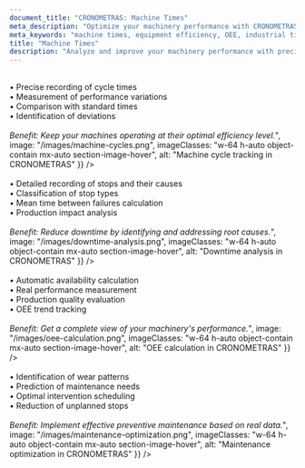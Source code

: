 ```yaml
---
document_title: "CRONOMETRAS: Machine Times"
meta_description: "Optimize your machinery performance with CRONOMETRAS's machine times module."
meta_keywords: "machine times, equipment efficiency, OEE, industrial timing"
title: "Machine Times"
description: "Analyze and improve your machinery performance with precise utilization data."
---
```


<Section
  section={{
    title: "Machine Cycle Tracking",
    content: "Monitor your machinery's actual performance:<br/><br/>• Precise recording of cycle times<br/>• Measurement of performance variations<br/>• Comparison with standard times<br/>• Identification of deviations<br/><br/><i>Benefit: Keep your machines operating at their optimal efficiency level.</i>",
    image: "/images/machine-cycles.png",
    imageClasses: "w-64 h-auto object-contain mx-auto section-image-hover",
    alt: "Machine cycle tracking in CRONOMETRAS"
  }}
/>

<Section
  section={{
    title: "Downtime Analysis",
    content: "Manage and analyze inactive times:<br/><br/>• Detailed recording of stops and their causes<br/>• Classification of stop types<br/>• Mean time between failures calculation<br/>• Production impact analysis<br/><br/><i>Benefit: Reduce downtime by identifying and addressing root causes.</i>",
    image: "/images/downtime-analysis.png",
    imageClasses: "w-64 h-auto object-contain mx-auto section-image-hover",
    alt: "Downtime analysis in CRONOMETRAS"
  }}
/>

<Section
  section={{
    title: "OEE Calculation",
    content: "Measure Overall Equipment Effectiveness:<br/><br/>• Automatic availability calculation<br/>• Real performance measurement<br/>• Production quality evaluation<br/>• OEE trend tracking<br/><br/><i>Benefit: Get a complete view of your machinery's performance.</i>",
    image: "/images/oee-calculation.png",
    imageClasses: "w-64 h-auto object-contain mx-auto section-image-hover",
    alt: "OEE calculation in CRONOMETRAS"
  }}
/>

<Section
  section={{
    title: "Maintenance Optimization",
    content: "Improve your maintenance strategy:<br/><br/>• Identification of wear patterns<br/>• Prediction of maintenance needs<br/>• Optimal intervention scheduling<br/>• Reduction of unplanned stops<br/><br/><i>Benefit: Implement effective preventive maintenance based on real data.</i>",
    image: "/images/maintenance-optimization.png",
    imageClasses: "w-64 h-auto object-contain mx-auto section-image-hover",
    alt: "Maintenance optimization in CRONOMETRAS"
  }}
/>
